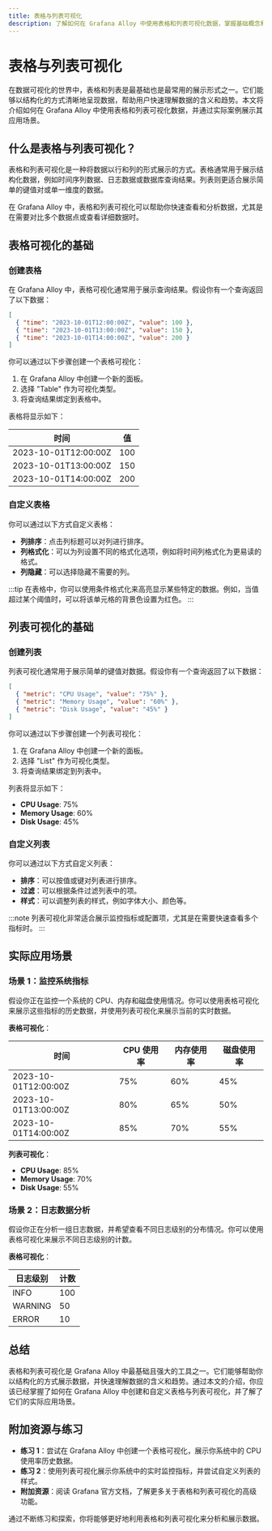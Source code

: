```yaml
---
title: 表格与列表可视化
description: 了解如何在 Grafana Alloy 中使用表格和列表可视化数据，掌握基础概念和实际应用场景。
---
```


# 表格与列表可视化

在数据可视化的世界中，表格和列表是最基础也是最常用的展示形式之一。它们能够以结构化的方式清晰地呈现数据，帮助用户快速理解数据的含义和趋势。本文将介绍如何在 Grafana Alloy 中使用表格和列表可视化数据，并通过实际案例展示其应用场景。

## 什么是表格与列表可视化？

表格和列表可视化是一种将数据以行和列的形式展示的方式。表格通常用于展示结构化数据，例如时间序列数据、日志数据或数据库查询结果。列表则更适合展示简单的键值对或单一维度的数据。

在 Grafana Alloy 中，表格和列表可视化可以帮助你快速查看和分析数据，尤其是在需要对比多个数据点或查看详细数据时。

## 表格可视化的基础

### 创建表格

在 Grafana Alloy 中，表格可视化通常用于展示查询结果。假设你有一个查询返回了以下数据：

```json
[
  { "time": "2023-10-01T12:00:00Z", "value": 100 },
  { "time": "2023-10-01T13:00:00Z", "value": 150 },
  { "time": "2023-10-01T14:00:00Z", "value": 200 }
]
```

你可以通过以下步骤创建一个表格可视化：

1. 在 Grafana Alloy 中创建一个新的面板。
2. 选择 "Table" 作为可视化类型。
3. 将查询结果绑定到表格中。

表格将显示如下：

| 时间                | 值   |
|---------------------|------|
| 2023-10-01T12:00:00Z | 100  |
| 2023-10-01T13:00:00Z | 150  |
| 2023-10-01T14:00:00Z | 200  |

### 自定义表格

你可以通过以下方式自定义表格：

- **列排序**：点击列标题可以对列进行排序。
- **列格式化**：可以为列设置不同的格式化选项，例如将时间列格式化为更易读的格式。
- **列隐藏**：可以选择隐藏不需要的列。

:::tip
在表格中，你可以使用条件格式化来高亮显示某些特定的数据。例如，当值超过某个阈值时，可以将该单元格的背景色设置为红色。
:::

## 列表可视化的基础

### 创建列表

列表可视化通常用于展示简单的键值对数据。假设你有一个查询返回了以下数据：

```json
[
  { "metric": "CPU Usage", "value": "75%" },
  { "metric": "Memory Usage", "value": "60%" },
  { "metric": "Disk Usage", "value": "45%" }
]
```

你可以通过以下步骤创建一个列表可视化：

1. 在 Grafana Alloy 中创建一个新的面板。
2. 选择 "List" 作为可视化类型。
3. 将查询结果绑定到列表中。

列表将显示如下：

- **CPU Usage**: 75%
- **Memory Usage**: 60%
- **Disk Usage**: 45%

### 自定义列表

你可以通过以下方式自定义列表：

- **排序**：可以按值或键对列表进行排序。
- **过滤**：可以根据条件过滤列表中的项。
- **样式**：可以调整列表的样式，例如字体大小、颜色等。

:::note
列表可视化非常适合展示监控指标或配置项，尤其是在需要快速查看多个指标时。
:::

## 实际应用场景

### 场景 1：监控系统指标

假设你正在监控一个系统的 CPU、内存和磁盘使用情况。你可以使用表格可视化来展示这些指标的历史数据，并使用列表可视化来展示当前的实时数据。

**表格可视化**：

| 时间                | CPU 使用率 | 内存使用率 | 磁盘使用率 |
|---------------------|------------|------------|------------|
| 2023-10-01T12:00:00Z | 75%        | 60%        | 45%        |
| 2023-10-01T13:00:00Z | 80%        | 65%        | 50%        |
| 2023-10-01T14:00:00Z | 85%        | 70%        | 55%        |

**列表可视化**：

- **CPU Usage**: 85%
- **Memory Usage**: 70%
- **Disk Usage**: 55%

### 场景 2：日志数据分析

假设你正在分析一组日志数据，并希望查看不同日志级别的分布情况。你可以使用表格可视化来展示不同日志级别的计数。

**表格可视化**：

| 日志级别 | 计数 |
|----------|------|
| INFO     | 100  |
| WARNING  | 50   |
| ERROR    | 10   |

## 总结

表格和列表可视化是 Grafana Alloy 中最基础且强大的工具之一。它们能够帮助你以结构化的方式展示数据，并快速理解数据的含义和趋势。通过本文的介绍，你应该已经掌握了如何在 Grafana Alloy 中创建和自定义表格与列表可视化，并了解了它们的实际应用场景。

## 附加资源与练习

- **练习 1**：尝试在 Grafana Alloy 中创建一个表格可视化，展示你系统中的 CPU 使用率历史数据。
- **练习 2**：使用列表可视化展示你系统中的实时监控指标，并尝试自定义列表的样式。
- **附加资源**：阅读 Grafana 官方文档，了解更多关于表格和列表可视化的高级功能。

通过不断练习和探索，你将能够更好地利用表格和列表可视化来分析和展示数据。